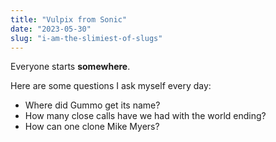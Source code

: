 ```yaml
---
title: "Vulpix from Sonic"
date: "2023-05-30"
slug: "i-am-the-slimiest-of-slugs"
---
```


Everyone starts **somewhere**. 

Here are some questions I ask myself every day:

* Where did Gummo get its name?
* How many close calls have we had with the world ending?
* How can one clone Mike Myers?